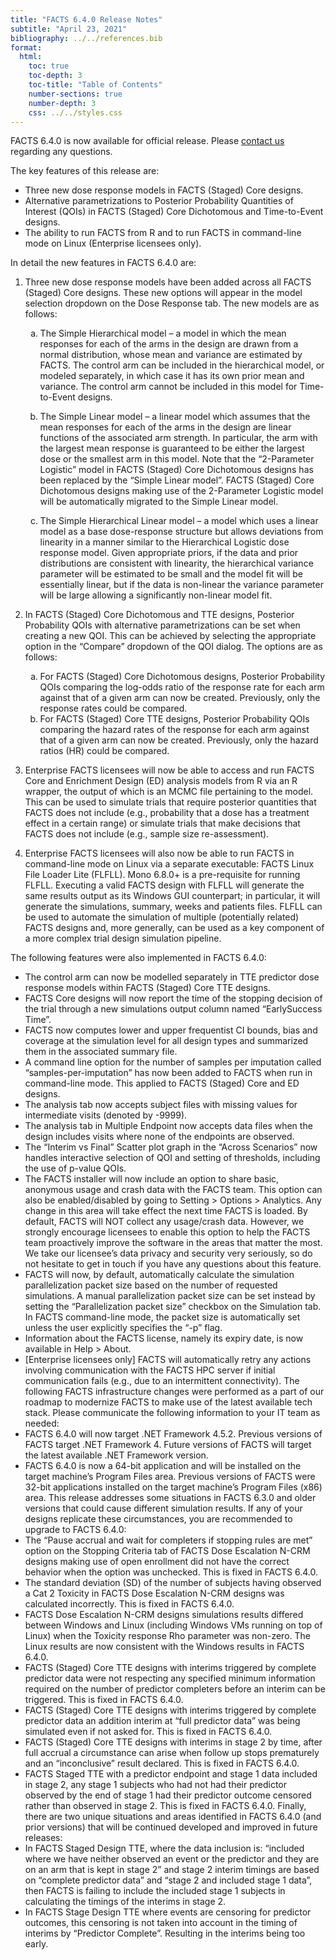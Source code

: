 ```yaml
---
title: "FACTS 6.4.0 Release Notes"
subtitle: "April 23, 2021"
bibliography: ../../references.bib
format: 
  html:
    toc: true
    toc-depth: 3
    toc-title: "Table of Contents"
    number-sections: true
    number-depth: 3
    css: ../../styles.css
---
```


FACTS 6.4.0 is now available for official release. Please [contact us](../../contact.qmd) regarding any questions.

The key features of this release are:

-   Three new dose response models in FACTS (Staged) Core designs.
-   Alternative parametrizations to Posterior Probability Quantities of Interest (QOIs) in FACTS (Staged) Core Dichotomous and Time-to-Event designs.
-   The ability to run FACTS from R and to run FACTS in command-line mode on Linux (Enterprise licensees only).

In detail the new features in FACTS 6.4.0 are:

1)  Three new dose response models have been added across all FACTS (Staged) Core designs. These new options will appear in the model selection dropdown on the Dose Response tab. The new models are as follows:

    a)  The Simple Hierarchical model – a model in which the mean responses for each of the arms in the design are drawn from a normal distribution, whose mean and variance are estimated by FACTS. The control arm can be included in the hierarchical model, or modeled separately, in which case it has its own prior mean and variance. The control arm cannot be included in this model for Time-to-Event designs.

    b)  The Simple Linear model – a linear model which assumes that the mean responses for each of the arms in the design are linear functions of the associated arm strength. In particular, the arm with the largest mean response is guaranteed to be either the largest dose or the smallest arm in this model. Note that the “2-Parameter Logistic” model in FACTS (Staged) Core Dichotomous designs has been replaced by the “Simple Linear model”. FACTS (Staged) Core Dichotomous designs making use of the 2-Parameter Logistic model will be automatically migrated to the Simple Linear model.

    c)  The Simple Hierarchical Linear model – a model which uses a linear model as a base dose-response structure but allows deviations from linearity in a manner similar to the Hierarchical Logistic dose response model. Given appropriate priors, if the data and prior distributions are consistent with linearity, the hierarchical variance parameter will be estimated to be small and the model fit will be essentially linear, but if the data is non-linear the variance parameter will be large allowing a significantly non-linear model fit.

2)  In FACTS (Staged) Core Dichotomous and TTE designs, Posterior Probability QOIs with alternative parametrizations can be set when creating a new QOI. This can be achieved by selecting the appropriate option in the “Compare” dropdown of the QOI dialog. The options are as follows:

    a)  For FACTS (Staged) Core Dichotomous designs, Posterior Probability QOIs comparing the log-odds ratio of the response rate for each arm against that of a given arm can now be created. Previously, only the response rates could be compared.
    b)  For FACTS (Staged) Core TTE designs, Posterior Probability QOIs comparing the hazard rates of the response for each arm against that of a given arm can now be created. Previously, only the hazard ratios (HR) could be compared.

3)  Enterprise FACTS licensees will now be able to access and run FACTS Core and Enrichment Design (ED) analysis models from R via an R wrapper, the output of which is an MCMC file pertaining to the model. This can be used to simulate trials that require posterior quantities that FACTS does not include (e.g., probability that a dose has a treatment effect in a certain range) or simulate trials that make decisions that FACTS does not include (e.g., sample size re-assessment).

4)  Enterprise FACTS licensees will also now be able to run FACTS in command-line mode on Linux via a separate executable: FACTS Linux File Loader Lite (FLFLL). Mono 6.8.0+ is a pre-requisite for running FLFLL. Executing a valid FACTS design with FLFLL will generate the same results output as its Windows GUI counterpart; in particular, it will generate the simulations, summary, weeks and patients files. FLFLL can be used to automate the simulation of multiple (potentially related) FACTS designs and, more generally, can be used as a key component of a more complex trial design simulation pipeline.

The following features were also implemented in FACTS 6.4.0:

-   The control arm can now be modelled separately in TTE predictor dose response models within FACTS (Staged) Core TTE designs.
-   FACTS Core designs will now report the time of the stopping decision of the trial through a new simulations output column named “EarlySuccess Time”.
-   FACTS now computes lower and upper frequentist CI bounds, bias and coverage at the simulation level for all design types and summarized them in the associated summary file.
-   A command line option for the number of samples per imputation called “samples-per-imputation” has now been added to FACTS when run in command-line mode. This applied to FACTS (Staged) Core and ED designs.
-   The analysis tab now accepts subject files with missing values for intermediate visits (denoted by -9999).
-   The analysis tab in Multiple Endpoint now accepts data files when the design includes visits where none of the endpoints are observed.
-   The “Interim vs Final” Scatter plot graph in the “Across Scenarios” now handles interactive selection of QOI and setting of thresholds, including the use of p-value QOIs.
-   The FACTS installer will now include an option to share basic, anonymous usage and crash data with the FACTS team. This option can also be enabled/disabled by going to Setting \> Options \> Analytics. Any change in this area will take effect the next time FACTS is loaded. By default, FACTS will NOT collect any usage/crash data. However, we strongly encourage licensees to enable this option to help the FACTS team proactively improve the software in the areas that matter the most. We take our licensee’s data privacy and security very seriously, so do not hesitate to get in touch if you have any questions about this feature.
-   FACTS will now, by default, automatically calculate the simulation parallelization packet size based on the number of requested simulations. A manual parallelization packet size can be set instead by setting the “Parallelization packet size” checkbox on the Simulation tab. In FACTS command-line mode, the packet size is automatically set unless the user explicitly specifies the “-p” flag.
-   Information about the FACTS license, namely its expiry date, is now available in Help \> About.
-   \[Enterprise licensees only\] FACTS will automatically retry any actions involving communication with the FACTS HPC server if initial communication fails (e.g., due to an intermittent connectivity). The following FACTS infrastructure changes were performed as a part of our roadmap to modernize FACTS to make use of the latest available tech stack. Please communicate the following information to your IT team as needed:
-   FACTS 6.4.0 will now target .NET Framework 4.5.2. Previous versions of FACTS target .NET Framework 4. Future versions of FACTS will target the latest available .NET Framework version.
-   FACTS 6.4.0 is now a 64-bit application and will be installed on the target machine’s Program Files area. Previous versions of FACTS were 32-bit applications installed on the target machine’s Program Files (x86) area. This release addresses some situations in FACTS 6.3.0 and older versions that could cause different simulation results. If any of your designs replicate these circumstances, you are recommended to upgrade to FACTS 6.4.0:
-   The “Pause accrual and wait for completers if stopping rules are met” option on the Stopping Criteria tab of FACTS Dose Escalation N-CRM designs making use of open enrollment did not have the correct behavior when the option was unchecked. This is fixed in FACTS 6.4.0.
-   The standard deviation (SD) of the number of subjects having observed a Cat 2 Toxicity in FACTS Dose Escalation N-CRM designs was calculated incorrectly. This is fixed in FACTS 6.4.0.
-   FACTS Dose Escalation N-CRM designs simulations results differed between Windows and Linux (including Windows VMs running on top of Linux) when the Toxicity response Rho parameter was non-zero. The Linux results are now consistent with the Windows results in FACTS 6.4.0.
-   FACTS (Staged) Core TTE designs with interims triggered by complete predictor data were not respecting any specified minimum information required on the number of predictor completers before an interim can be triggered. This is fixed in FACTS 6.4.0.
-   FACTS (Staged) Core TTE designs with interims triggered by complete predictor data an addition interim at “full predictor data” was being simulated even if not asked for. This is fixed in FACTS 6.4.0.
-   FACTS (Staged) Core TTE designs with interims in stage 2 by time, after full accrual a circumstance can arise when follow up stops prematurely and an “inconclusive” result declared. This is fixed in FACTS 6.4.0.
-   FACTS Staged TTE with a predictor endpoint and stage 1 data included in stage 2, any stage 1 subjects who had not had their predictor observed by the end of stage 1 had their predictor outcome censored rather than observed in stage 2. This is fixed in FACTS 6.4.0. Finally, there are two unique situations and areas identified in FACTS 6.4.0 (and prior versions) that will be continued developed and improved in future releases:
-   In FACTS Staged Design TTE, where the data inclusion is: “included where we have neither observed an event or the predictor and they are on an arm that is kept in stage 2” and stage 2 interim timings are based on “complete predictor data” and “stage 2 and included stage 1 data”, then FACTS is failing to include the included stage 1 subjects in calculating the timings of the interims in stage 2.
-   In FACTS Stage Design TTE where events are censoring for predictor outcomes, this censoring is not taken into account in the timing of interims by “Predictor Complete”. Resulting in the interims being too early.
